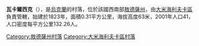 {{coord|47|3|45|N|29|56|9|E|scale:30000|display=title}}

'''瓦卡爾西克'''（{{lang-uk|Вакарське}}），是[[烏克蘭|烏克蘭]]的村落，位於該國西南部[[敖德薩州|敖德薩州]]，由[[大米海利夫卡區|大米海利夫卡區]]負責管轄，始建於1823年，面積0.31平方公里，海拔高度63米，2001年人口41，人口密度每平方公里132.26人。

{{DEFAULTSORT:Вакарське}}
[[Category:敖德薩州村落|Category:敖德薩州村落]]
[[Category:大米海利夫卡區村落|Category:大米海利夫卡區村落]]


{{Odessa-geo-stub}}